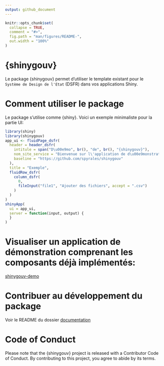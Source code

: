 ```yaml
---
output: github_document
---
```


<!-- README.md is generated from README.Rmd. Please edit that file -->

```r
knitr::opts_chunk$set(
  collapse = TRUE,
  comment = "#>",
  fig.path = "man/figures/README-",
  out.width = "100%"
)
```

# {shinygouv}

Le package {shinygouv} permet d'utiliser le template existant pour le `Système de Design de l'Etat` (DSFR) dans vos applications Shiny.

# Comment utiliser le package

Le package s'utilise comme {shiny}. Voici un exemple minimaliste pour la partie UI:

```r
library(shiny)
library(shinygouv)
app_ui <- fluidPage_dsfr(
  header = header_dsfr(
    intitule = span("D\u00e9mo", br(), "de", br(), "{shinygouv}"),
    nom_site_service = "Bienvenue sur l\'application de d\u00e9monstration de {shinygouv}",
    baseline = "https://github.com/spyrales/shinygouv"
  ),
  title = "Exemple",
  fluidRow_dsfr(
    column_dsfr(
      0,
      fileInput("file1", "Ajouter des fichiers", accept = ".csv")
    )
  )
)
shinyApp(
  ui = app_ui,
  server = function(input, output) {
  }
)
```


# Visualiser un application de démonstration comprenant les composants déjà implémentés:

[shinygouv-demo](https://ssm-ecologie.shinyapps.io/shinygouv-demo/)

# Contribuer au développement du package

Voir le README du dossier [documentation](dev/documentation)

# Code of Conduct

Please note that the {shinygouv} project is released with a Contributor Code of Conduct. By contributing to this project, you agree to abide by its terms.
